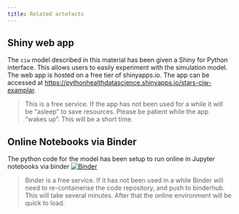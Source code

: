 ```yaml
---
title: Related artefacts
---
```


## Shiny web app

The `ciw` model described in this material has been given a Shiny for Python interface.  This allows users to easily experiment with the simulation model.  The web app is hosted on a free tier of shinyapps.io.  The app can be accessed at <https://pythonhealthdatascience.shinyapps.io/stars-ciw-examplar>.

> This is a free service. If the app has not been used for a while it will be "asleep" to save resources. Please be patient while the app "wakes up".  This will be a short time.

## Online Notebooks via Binder

The python code for the model has been setup to run online in Jupyter notebooks via binder [![Binder](https://mybinder.org/badge_logo.svg)](https://mybinder.org/v2/gh/pythonhealthdatascience/stars-ciw-example/HEAD)

> Binder is a free service.  If it has not been used in a while Binder will need to re-containerise the code repository, and push to binderhub. This will take several minutes. After that the online environment will be quick to load.